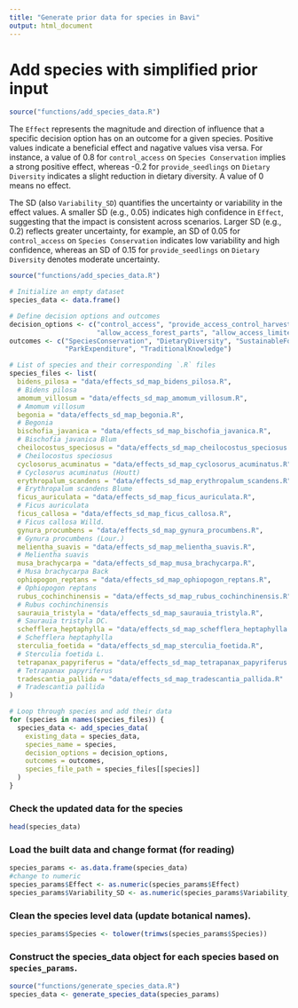 ```yaml
---
title: "Generate prior data for species in Bavi"
output: html_document
---
```


# Add species with simplified prior input

```r
source("functions/add_species_data.R")
```

The `Effect` represents the magnitude and direction of influence that a specific decision option has on an outcome for a given species. Positive values indicate a beneficial effect and nagative values visa versa. For instance, a value of 0.8 for `control_access` on `Species Conservation` implies a strong positive effect, whereas -0.2 for `provide_seedlings` on `Dietary Diversity` indicates a slight reduction in dietary diversity. A value of 0 means no effect. 

The SD (also `Variability_SD`) quantifies the uncertainty or variability in the effect values. A smaller SD (e.g., 0.05) indicates high confidence in `Effect`, suggesting that the impact is consistent across scenarios. Larger SD (e.g., 0.2) reflects greater uncertainty, for example, an SD of 0.05 for `control_access` on `Species Conservation` indicates low variability and high confidence, whereas an SD of 0.15 for `provide_seedlings` on `Dietary Diversity` denotes moderate uncertainty. 

```r
source("functions/add_species_data.R")

# Initialize an empty dataset
species_data <- data.frame()

# Define decision options and outcomes
decision_options <- c("control_access", "provide_access_control_harvest", 
                      "allow_access_forest_parts", "allow_access_limited_time", "provide_seedlings")
outcomes <- c("SpeciesConservation", "DietaryDiversity", "SustainableFoodEnv", 
              "ParkExpenditure", "TraditionalKnowledge")

# List of species and their corresponding `.R` files
species_files <- list(
  bidens_pilosa = "data/effects_sd_map_bidens_pilosa.R",               
  # Bidens pilosa
  amomum_villosum = "data/effects_sd_map_amomum_villosum.R",           
  # Amomum villosum
  begonia = "data/effects_sd_map_begonia.R",                 
  # Begonia
  bischofia_javanica = "data/effects_sd_map_bischofia_javanica.R",    
  # Bischofia javanica Blum
  cheilocostus_speciosus = "data/effects_sd_map_cheilocostus_speciosus.R", 
  # Cheilocostus speciosus
  cyclosorus_acuminatus = "data/effects_sd_map_cyclosorus_acuminatus.R",
  # Cyclosorus acuminatus (Houtt)
  erythropalum_scandens = "data/effects_sd_map_erythropalum_scandens.R", 
  # Erythropalum scandens Blume
  ficus_auriculata = "data/effects_sd_map_ficus_auriculata.R", 
  # Ficus auriculata
  ficus_callosa = "data/effects_sd_map_ficus_callosa.R",     
  # Ficus callosa Willd.
  gynura_procumbens = "data/effects_sd_map_gynura_procumbens.R",        
  # Gynura procumbens (Lour.)
  melientha_suavis = "data/effects_sd_map_melientha_suavis.R",      
  # Melientha suavis
  musa_brachycarpa = "data/effects_sd_map_musa_brachycarpa.R",           
  # Musa brachycarpa Back
  ophiopogon_reptans = "data/effects_sd_map_ophiopogon_reptans.R",   
  # Ophiopogon reptans
  rubus_cochinchinensis = "data/effects_sd_map_rubus_cochinchinensis.R",     
  # Rubus cochinchinensis
  saurauia_tristyla = "data/effects_sd_map_saurauia_tristyla.R",      
  # Saurauia tristyla DC.
  schefflera_heptaphylla = "data/effects_sd_map_schefflera_heptaphylla.R", 
  # Schefflera heptaphylla
  sterculia_foetida = "data/effects_sd_map_sterculia_foetida.R",     
  # Sterculia foetida L.
  tetrapanax_papyriferus = "data/effects_sd_map_tetrapanax_papyriferus.R", 
  # Tetrapanax papyriferus
  tradescantia_pallida = "data/effects_sd_map_tradescantia_pallida.R" 
  # Tradescantia pallida
)

# Loop through species and add their data
for (species in names(species_files)) {
  species_data <- add_species_data(
    existing_data = species_data,
    species_name = species,
    decision_options = decision_options,
    outcomes = outcomes,
    species_file_path = species_files[[species]]
  )
}

```

### Check the updated data for the species

```r
head(species_data)
```

###  Load the built data and change format (for reading)

```r
species_params <- as.data.frame(species_data)
#change to numeric
species_params$Effect <- as.numeric(species_params$Effect)
species_params$Variability_SD <- as.numeric(species_params$Variability_SD)
```

### Clean the species level data (update botanical names). 

```r
species_params$Species <- tolower(trimws(species_params$Species))
```

### Construct the species_data object for each species based on `species_params`.

```r
source("functions/generate_species_data.R")
species_data <- generate_species_data(species_params)
```